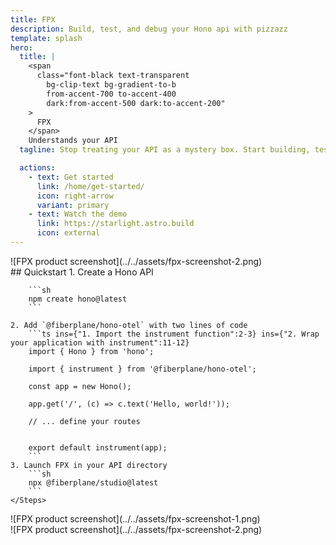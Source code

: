 ```yaml
---
title: FPX
description: Build, test, and debug your Hono api with pizzazz
template: splash
hero:
  title: |
    <span
      class="font-black text-transparent
        bg-clip-text bg-gradient-to-b
        from-accent-700 to-accent-400
        dark:from-accent-500 dark:to-accent-200"
    >
      FPX
    </span>
    Understands your API
  tagline: Stop treating your API as a mystery box. Start building, testing, and debugging with pizzazz.

  actions:
    - text: Get started
      link: /home/get-started/
      icon: right-arrow
      variant: primary
    - text: Watch the demo
      link: https://starlight.astro.build
      icon: external
---
```




<div className="grid gap-4 lg:grid-cols-2 lg:gap-4 sticky">
  <div className="w-full p-2 flex justify-center md:p-4 lg:hidden">
    <div className="rounded overflow-hidden">
      ![FPX product screenshot](../../assets/fpx-screenshot-2.png)
    </div>
  </div>

  <div className="w-full">
    ## Quickstart
    <Steps>
    1. Create a Hono API

        ```sh
        npm create hono@latest
        ```

    2. Add `@fiberplane/hono-otel` with two lines of code
        ```ts ins={"1. Import the instrument function":2-3} ins={"2. Wrap your application with instrument":11-12}
        import { Hono } from 'hono';

        import { instrument } from '@fiberplane/hono-otel';

        const app = new Hono();

        app.get('/', (c) => c.text('Hello, world!'));

        // ... define your routes


        export default instrument(app);
        ```
    3. Launch FPX in your API directory
        ```sh
        npx @fiberplane/studio@latest
        ```
    </Steps>
  </div>

  <div className="w-full flex flex-col justify-content items-center px-8 pt-8 max-lg:hidden sticky overflow-hidden">
    <div className="translate-x-[10%] translate-z-2 shadow-lg">
      ![FPX product screenshot](../../assets/fpx-screenshot-1.png)
    </div>
    <div className="pl-8 -translate-y-[90%] -translate-x-[10%] translate-z-0 shadow-lg">
      ![FPX product screenshot](../../assets/fpx-screenshot-2.png)
    </div>
  </div>
</div>


